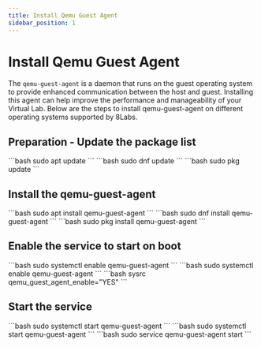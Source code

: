 ```yaml
---
title: Install Qemu Guest Agent
sidebar_position: 1
---
```


# Install Qemu Guest Agent
The ```qemu-guest-agent``` is a daemon that runs on the guest operating system to provide enhanced communication between the host and guest. Installing this agent can help improve the performance and manageability of your Virtual Lab. Below are the steps to install qemu-guest-agent on different operating systems supported by 8Labs.


## Preparation - Update the package list

<Tabs groupId="operating-systems">
  <TabItem value="apt" label="Debian, Ubuntu">
  ```bash
  sudo apt update
  ```
  </TabItem>
  <TabItem value="dnf" label="CentOS Stream, RockyLinux, AlmaLinux">
  ```bash
  sudo dnf update
  ```
  </TabItem>
  <TabItem value="pkg" label="FreeBSD">
  ```bash
  sudo pkg update
  ```
  </TabItem>
</Tabs>

## Install the qemu-guest-agent
<Tabs groupId="operating-systems">
  <TabItem value="apt" label="Debian, Ubuntu">
  ```bash
  sudo apt install qemu-guest-agent
  ```
  </TabItem>
  <TabItem value="dnf" label="CentOS Stream, RockyLinux, AlmaLinux">
  ```bash
  sudo dnf install qemu-guest-agent
  ```
  </TabItem>
  <TabItem value="pkg" label="FreeBSD">
  ```bash
  sudo pkg install qemu-guest-agent
  ```
  </TabItem>
</Tabs>

## Enable the service to start on boot
<Tabs groupId="operating-systems">
  <TabItem value="apt" label="Debian, Ubuntu">
  ```bash
  sudo systemctl enable qemu-guest-agent
  ```
  </TabItem>
  <TabItem value="dnf" label="CentOS Stream, RockyLinux, AlmaLinux">
  ```bash
  sudo systemctl enable qemu-guest-agent
  ```
  </TabItem>
  <TabItem value="pkg" label="FreeBSD">
  ```bash
  sysrc qemu_guest_agent_enable="YES"
  ```
  </TabItem>
</Tabs>

## Start the service
<Tabs groupId="operating-systems">
  <TabItem value="apt" label="Debian, Ubuntu">
  ```bash
  sudo systemctl start qemu-guest-agent
  ```
  </TabItem>
  <TabItem value="dnf" label="CentOS Stream, RockyLinux, AlmaLinux">
  ```bash
  sudo systemctl start qemu-guest-agent
  ```
  </TabItem>
  <TabItem value="pkg" label="FreeBSD">
  ```bash
  sudo service qemu-guest-agent start
  ```
  </TabItem>
</Tabs>
